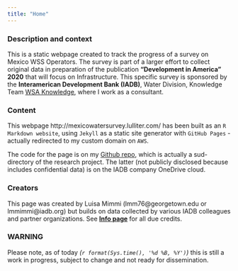```yaml
---
title: "Home"
---
```


### Description and context
This is a static webpage created to track the progress of a survey on Mexico WSS Operators. The survey is part of a larger effort to collect original data in preparation of the publication **"Development in America" 2020** that will focus on Infrastructure. This specific survey is sponsored by the **Interamerican Development Bank (IADB)**, Water Division, Knowledge Team  [WSA Knowledge](https://idbg.sharepoint.com/sites/WSAknowledge), where I work as a consultant. 

### Content
This webpage http://mexicowatersurvey.lulliter.com/ has been built as an `R Markdown website`, using `Jekyll` as a static site generator with `GitHub Pages` - actually redirected to my custom domain on `AWS`. 

The code for the page is on my [Github repo](https://github.com/Lulliter/MexicoWaterSurvey), which is actually a sud-directory of the research project. The latter (not publicly disclosed because includes confidential data) is on the IADB company OneDrive cloud. 	

### Creators
This page was created by Luisa Mimmi (lmm76@georgetown.edu or lmmimmi@iadb.org) but builds on data collected by various IADB colleagues and partner organizations. See [**Info page**](http://mexicowatersurvey.lulliter.com/info.html) for all due credits. 

### WARNING
Please note, as of today _(`r format(Sys.time(), '%d %B, %Y')`)_ this is still a work in progress, subject to change and not ready for dissemination.
<!-- <span style="color:red">Please note, this is still a work in progress, subject to change and not ready for dissemination.</span>. -->
